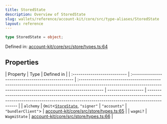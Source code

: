 ```yaml
---
title: StoredState
description: Overview of StoredState
slug: wallets/reference/account-kit/core/src/type-aliases/StoredState
layout: reference
---
```


```ts
type StoredState = object;
```

Defined in: [account-kit/core/src/store/types.ts:64](https://github.com/alchemyplatform/aa-sdk/blob/49e74eee8606f480b200b4612d00d950da8a8742/account-kit/core/src/store/types.ts#L64)

## Properties

| Property                     | Type                                               | Defined in                                                                                                                                                                |
| :--------------------------- | :------------------------------------------------- | :------------------------------------------------------------------------------------------------------------------------------------------------------------------------ | ------------------ | ------------------------------------------------------------------------------------------------------------------------------------------------------------------------- |
| <a id="alchemy" /> `alchemy` | `Omit`\<[`StoreState`](StoreState.mdx), `"signer"` | `"accounts"`                                                                                                                                                              | `"bundlerClient"`> | [account-kit/core/src/store/types.ts:65](https://github.com/alchemyplatform/aa-sdk/blob/49e74eee8606f480b200b4612d00d950da8a8742/account-kit/core/src/store/types.ts#L65) |
| <a id="wagmi" /> `wagmi?`    | `WagmiState`                                       | [account-kit/core/src/store/types.ts:66](https://github.com/alchemyplatform/aa-sdk/blob/49e74eee8606f480b200b4612d00d950da8a8742/account-kit/core/src/store/types.ts#L66) |
